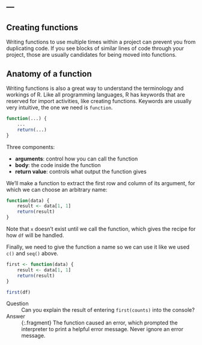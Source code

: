 ---
---

## Creating functions

Writing functions to use multiple times within a project can prevent you from duplicating code. If you see blocks of similar lines of code through your project, those are usually candidates for being moved into functions.

## Anatomy of a function

Writing functions is also a great way to understand the terminology and workings of R. Like all programming languages, R has keywords that are reserved for import activities, like creating functions. Keywords are usually very intuitive, the one we need is `function`.

```r
function(...) {
    ...
	return(...)
}
```

Three components:

* __arguments__: control how you can call the function
* __body__: the code inside the function
* __return value__: controls what output the function gives

<!--split-->

We'll make a function to extract the first row and column of its argument, for which we can choose an arbitrary name:

```r
function(data) {
    result <- data[1, 1]
    return(result)
}
```

Note that `x` doesn't exist until we call the function, which gives the recipe for how `df` will be handled.

<!--split-->

Finally, we need to give the function a name so we can use it like we used `c()` and `seq()` above.

```r
first <- function(data) {
    result <- data[1, 1]
    return(result)
}
```

```r
first(df)
```

<!--split-->

Question
: Can you explain the result of entering `first(counts)` into the console?

Answer
: {:.fragment} The function caused an error, which prompted the interpreter to print a helpful error message. Never ignore an error message.
